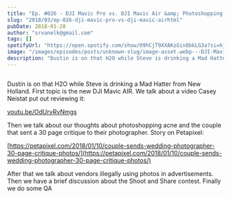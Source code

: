 ```yaml
---
title: "Ep. #026 - DJI Mavic Pro vs. DJI Mavic Air &amp; Photoshopping Acne"
slug: "2018/03/ep-026-dji-mavic-pro-vs-dji-mavic-airhtml"
pubDate: 2018-01-28
author: "srvanelk@gmail.com"
tags: []
spotifyUrl: "https://open.spotify.com/show/09hCjT9XXAKzGin8bkLG3a?si=kjRZvQ1JTb6Ov3HVzSSlWA"
image: "/images/episodes/posts/unknown-slug/image-asset.webp---DJI-Mavic-Pro-vs--DJI-Mavic-Air--Photoshopping-Acne-e1rihc"
description: "Dustin is on that H2O while Steve is drinking a Mad Hatter from New Holland. First topic is the new DJI Mavic AIR. We talk about a video Casey Neistat put out reviewing it:"
---
```


<figure>
  <img src="/images/episodes/posts/unknown-slug/image-asset.webp" alt="" />
</figure>

Dustin is on that H2O while Steve is drinking a Mad Hatter from New Holland. First topic is the new DJI Mavic AIR. We talk about a video Casey Neistat put out reviewing it:

[youtu.be/OdUryRvNmgs](http://youtu.be/OdUryRvNmgs)

Then we talk about our thoughts about photoshopping acne and the couple that sent a 30 page critique to their photographer. Story on Petapixel:

[https://petapixel.com/2018/01/10/couple-sends-wedding-photographer-30-page-critique-photos/](https://petapixel.com/2018/01/10/couple-sends-wedding-photographer-30-page-critique-photos/)

After that we talk about vendors illegally using photos in advertisements. Then we have a brief discussion about the Shoot and Share contest. Finally we do some QA
